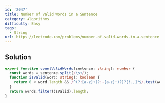```yaml
---
id: '2047'
title: Number of Valid Words in a Sentence
category: Algorithms
difficulty: Easy
tags:
  - String
url: https://leetcode.com/problems/number-of-valid-words-in-a-sentence
---
```


## Solution

```typescript filename="solution.ts" copy
export function countValidWords(sentence: string): number {
  const words = sentence.split(/\s+/);
  function isValid(word: string): boolean {
    return 0 < word.length && /^(?:[a-z]+(?:-[a-z]+)?)?[!.,]?$/.test(word);
  }
  return words.filter(isValid).length;
}
```
